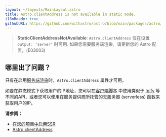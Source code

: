 ```yaml
---
layout: ~/layouts/MainLayout.astro
title: Astro.clientAddress is not available in static mode.
i18nReady: true
githubURL: https://github.com/withastro/astro/blob/main/packages/astro/src/core/errors/errors-data.ts
---
```


> **StaticClientAddressNotAvailable**: `Astro.clientAddress` 仅在设置 `output: 'server'` 时可用. 如果您需要服务端渲染，请更新您的 Astro 配置。(E03003)

## 哪里出了问题？
只有在启用[服务端渲染](/zh-cn/guides/server-side-rendering/)时，`Astro.clientAddress` 属性才可用。

如要在静态模式下获取用户的IP地址，您可以在[客户端脚本](/zh-cn/core-concepts/astro-components/#client-side-scripts) 中使用类似于 [Ipify](https://www.ipify.org/) 等不同的API，或者您可以使用在服务提供商所托管的无服务器 (serverless) 函数来获取用户的IP。

**请参阅：**
-  [在您的项目中启用SSR](/zh-cn/guides/server-side-rendering/#enabling-ssr-in-your-project)
-  [Astro.clientAddress](/zh-cn/reference/api-reference/#astroclientaddress)


